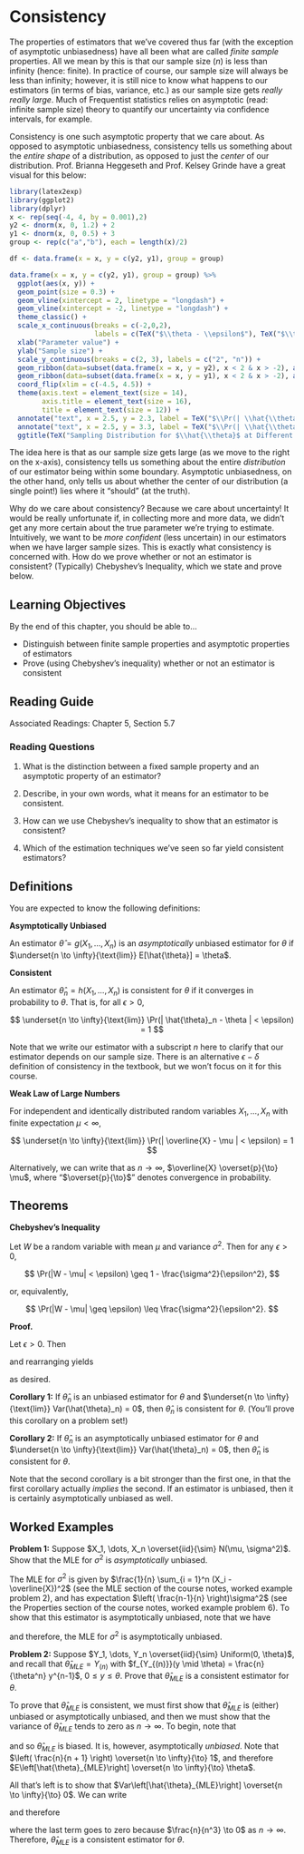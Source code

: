 # Consistency

The properties of estimators that we've covered thus far (with the exception of asymptotic unbiasedness) have all been what are called *finite sample* properties. All we mean by this is that our sample size ($n$) is less than infinity (hence: finite). In practice of course, our sample size will always be less than infinity; however, it is still nice to know what happens to our estimators (in terms of bias, variance, etc.) as our sample size gets *really really large*. Much of Frequentist statistics relies on asymptotic (read: infinite sample size) theory to quantify our uncertainty via confidence intervals, for example.

Consistency is one such asymptotic property that we care about. As opposed to asymptotic unbiasedness, consistency tells us something about the *entire shape* of a distribution, as opposed to just the *center* of our distribution. Prof. Brianna Heggeseth and Prof. Kelsey Grinde have a great visual for this below:

```r
library(latex2exp)
library(ggplot2)
library(dplyr)
x <- rep(seq(-4, 4, by = 0.001),2)
y2 <- dnorm(x, 0, 1.2) + 2
y1 <- dnorm(x, 0, 0.5) + 3
group <- rep(c("a","b"), each = length(x)/2)

df <- data.frame(x = x, y = c(y2, y1), group = group)

data.frame(x = x, y = c(y2, y1), group = group) %>%
  ggplot(aes(x, y)) +
  geom_point(size = 0.3) +
  geom_vline(xintercept = 2, linetype = "longdash") +
  geom_vline(xintercept = -2, linetype = "longdash") +
  theme_classic() +
  scale_x_continuous(breaks = c(-2,0,2),
                     labels = c(TeX("$\\theta - \\epsilon$"), TeX("$\\theta$"), TeX("$\\theta + \\epsilon$"))) +
  xlab("Parameter value") +
  ylab("Sample size") +
  scale_y_continuous(breaks = c(2, 3), labels = c("2", "n")) +
  geom_ribbon(data=subset(data.frame(x = x, y = y2), x < 2 & x > -2), aes(x=x, ymax=y), ymin=2, alpha=0.3, fill = "blue") +
  geom_ribbon(data=subset(data.frame(x = x, y = y1), x < 2 & x > -2), aes(x=x, ymax=y), ymin=3, alpha=0.3, fill = "blue") +
  coord_flip(xlim = c(-4.5, 4.5)) +
  theme(axis.text = element_text(size = 14),
        axis.title = element_text(size = 16),
        title = element_text(size = 12)) +
  annotate("text", x = 2.5, y = 2.3, label = TeX("$\\Pr(| \\hat{\\theta}_2 - \\theta | < \\epsilon)$")) +
  annotate("text", x = 2.5, y = 3.3, label = TeX("$\\Pr(| \\hat{\\theta}_n - \\theta | < \\epsilon)$")) +
  ggtitle(TeX("Sampling Distribution for $\\hat{\\theta}$ at Different Sample Sizes"))
```

The idea here is that as our sample size gets large (as we move to the right on the x-axis), consistency tells us something about the entire *distribution* of our estimator being within some boundary. Asymptotic unbiasedness, on the other hand, only tells us about whether the center of our distribution (a single point!) lies where it "should" (at the truth).

Why do we care about consistency? Because we care about uncertainty! It would be really unfortunate if, in collecting more and more data, we didn't get any more certain about the true parameter we're trying to estimate. Intuitively, we want to be *more confident* (less uncertain) in our estimators when we have larger sample sizes. This is exactly what consistency is concerned with. How do we prove whether or not an estimator is consistent? (Typically) Chebyshev's Inequality, which we state and prove below.

## Learning Objectives

By the end of this chapter, you should be able to...

-   Distinguish between finite sample properties and asymptotic properties of estimators
-   Prove (using Chebyshev's inequality) whether or not an estimator is consistent

## Reading Guide

Associated Readings: Chapter 5, Section 5.7

### Reading Questions

1.  What is the distinction between a fixed sample property and an asymptotic property of an estimator?

2.  Describe, in your own words, what it means for an estimator to be consistent.

3.  How can we use Chebyshev's inequality to show that an estimator is consistent?

4.  Which of the estimation techniques we've seen so far yield consistent estimators?

## Definitions

You are expected to know the following definitions:

**Asymptotically Unbiased**

An estimator $\hat{\theta} = g(X_1, \dots, X_n)$ is an *asymptotically* unbiased estimator for $\theta$ if $\underset{n \to \infty}{\text{lim}} E[\hat{\theta}] = \theta$.

**Consistent**

An estimator $\hat{\theta}_n = h(X_1, \dots, X_n)$ is consistent for $\theta$ if it converges in probability to $\theta$. That is, for all $\epsilon > 0$,

$$
\underset{n \to \infty}{\text{lim}} \Pr(| \hat{\theta}_n - \theta | < \epsilon) = 1
$$

Note that we write our estimator with a subscript $n$ here to clarify that our estimator depends on our sample size. There is an alternative $\epsilon-\delta$ definition of consistency in the textbook, but we won't focus on it for this course.

**Weak Law of Large Numbers**

For independent and identically distributed random variables $X_1, \dots, X_n$ with finite expectation $\mu < \infty$,

$$
\underset{n \to \infty}{\text{lim}} \Pr(| \overline{X} - \mu | < \epsilon) = 1
$$

Alternatively, we can write that as $n \to \infty$, $\overline{X} \overset{p}{\to} \mu$, where "$\overset{p}{\to}$" denotes convergence in probability.

## Theorems

**Chebyshev's Inequality**

Let $W$ be a random variable with mean $\mu$ and variance $\sigma^2$. Then for any $\epsilon > 0$,

$$
\Pr(|W - \mu| < \epsilon) \geq 1 - \frac{\sigma^2}{\epsilon^2},
$$

or, equivalently,

$$
\Pr(|W - \mu| \geq \epsilon) \leq \frac{\sigma^2}{\epsilon^2}.
$$

**Proof.**

Let $\epsilon > 0$. Then

```{=tex}
\begin{align*}
\sigma^2 & = \text{Var}(W) \\
& = \int_{-\infty}^\infty (w-\mu)^2 f_W(w)dw \\
& = \int_{-\infty}^{\mu - \epsilon} (w-\mu)^2 f_W(w)dw + \int_{\mu - \epsilon}^{\mu + \epsilon} (w-\mu)^2 f_W(w)dw + \int_{\mu + \epsilon}^\infty (w-\mu)^2 f_W(w)dw \\
& \ge \int_{-\infty}^{\mu - \epsilon} (w-\mu)^2 f_W(w)dw + 0  + \int_{\mu + \epsilon}^\infty (w-\mu)^2 f_W(w)dw \\
&= \int_{|w-\mu|\ge \epsilon} (w-\mu)^2 f_W(w)dw \\
& \ge \int_{|w-\mu|\ge \epsilon} \epsilon^2 f_W(w)dw \\
& = \epsilon^2 \int_{|w-\mu|\ge \epsilon} f_W(w)dw\\
& = \epsilon^2 P(|W-\mu| \ge \epsilon)
\end{align*}
```
and rearranging yields

```{=tex}
\begin{align*}
\sigma^2 & \geq \epsilon^2 P(|W-\mu| \ge \epsilon) \\
P(|W-\mu| \geq \epsilon) & \leq \frac{\sigma^2}{\epsilon^2}
\end{align*}
```
as desired.

**Corollary 1:** If $\hat{\theta}_n$ is an unbiased estimator for $\theta$ and $\underset{n \to \infty}{\text{lim}} Var(\hat{\theta}_n) = 0$, then $\hat{\theta}_n$ is consistent for $\theta$. (You'll prove this corollary on a problem set!)

**Corollary 2:** If $\hat{\theta}_n$ is an asymptotically unbiased estimator for $\theta$ and $\underset{n \to \infty}{\text{lim}} Var(\hat{\theta}_n) = 0$, then $\hat{\theta}_n$ is consistent for $\theta$.

Note that the second corollary is a bit stronger than the first one, in that the first corollary actually *implies* the second. If an estimator is unbiased, then it is certainly asymptotically unbiased as well.

## Worked Examples

**Problem 1:** Suppose $X_1, \dots, X_n \overset{iid}{\sim} N(\mu, \sigma^2)$. Show that the MLE for $\sigma^2$ is *asymptotically* unbiased.

The MLE for $\sigma^2$ is given by $\frac{1}{n} \sum_{i = 1}^n (X_i - \overline{X})^2$ (see the MLE section of the course notes, worked example problem 2), and has expectation $\left( \frac{n-1}{n} \right)\sigma^2$ (see the Properties section of the course notes, worked example problem 6). To show that this estimator is asymptotically unbiased, note that we have

```{=tex}
\begin{align*}
    \underset{n\to \infty}{\text{lim}} E[\hat{\sigma^2}_{MLE}] & = \underset{n\to \infty}{\text{lim}} \left( \frac{n-1}{n} \right) \sigma^2 \\
    & = \left( 1 \right) \sigma^2 \\
    & = \sigma^2
\end{align*}
```
and therefore, the MLE for $\sigma^2$ is asymptotically unbiased.

**Problem 2:** Suppose $Y_1, \dots, Y_n \overset{iid}{\sim} Uniform(0, \theta)$, and recall that $\hat{\theta}_{MLE} = Y_{(n)}$ with $f_{Y_{(n)}}(y \mid \theta) = \frac{n}{\theta^n} y^{n-1}$, $0 \leq y \leq \theta$. Prove that $\hat{\theta}_{MLE}$ is a consistent estimator for $\theta$.

To prove that $\hat{\theta}_{MLE}$ is consistent, we must first show that $\hat{\theta}_{MLE}$ is (either) unbiased or asymptotically unbiased, and then we must show that the variance of $\hat{\theta}_{MLE}$ tends to zero as $n \to \infty$. To begin, note that

```{=tex}
\begin{align*}
    E\left[\hat{\theta}_{MLE}\right] & = \int_{0}^\theta y f_{Y_{(n)}} (y \mid \theta) dy \\
    & = \int_{0}^\theta y \left( \frac{n}{\theta^n} y^{n-1} \right) dy \\
    & = \frac{n}{\theta^n} \int_0^\theta y^n dy \\
    & = \frac{n}{\theta^n} \left( \frac{y^{n + 1}}{n + 1} \bigg|_0^\theta \right) \\
    & = \frac{n}{\theta^n} \left( \frac{\theta^{n + 1}}{n + 1} \right) \\
    & = \left( \frac{n}{n + 1} \right) \theta
\end{align*}
```
and so $\hat{\theta}_{MLE}$ is biased. It is, however, asymptotically *unbiased*. Note that $\left( \frac{n}{n + 1} \right) \overset{n \to \infty}{\to} 1$, and therefore $E\left[\hat{\theta}_{MLE}\right] \overset{n \to \infty}{\to} \theta$.

All that's left is to show that $Var\left[\hat{\theta}_{MLE}\right] \overset{n \to \infty}{\to} 0$. We can write

```{=tex}
\begin{align*}
        E\left[Y_{(n)}^2\right] & = \int_0^\theta y^2 \frac{ny^{n-1}}{\theta^n} dy \\
        & = \frac{n}{\theta^n} \int_0^\theta y^{n + 1} dy \\
        & = \frac{n}{\theta^n} \left( \frac{y^{n + 2}}{n + 2} \bigg|_0^\theta \right) \\
        & = \frac{n}{\theta^n} \left( \frac{\theta^{n + 2}}{n + 2}\right) \\
        & = \left( \frac{n}{n + 2} \right) \theta^2
    \end{align*}
```
and therefore

```{=tex}
\begin{align*}
    \underset{n \to \infty}{\text{lim}} Var\left[\hat{\theta}_{MLE}\right] & = \underset{n \to \infty}{\text{lim}} \left[ E\left[Y_{(n)}^2\right] - E\left[Y_{(n)}\right]^2 \right]\\
    & = \underset{n \to \infty}{\text{lim}} \left[ \left( \frac{n}{n + 2} \right) \theta^2 - \left( \frac{n}{n + 1} \right)^2 \theta^2 \right] \\
    & = \theta^2 \underset{n \to \infty}{\text{lim}} \left[ \left( \frac{n}{n + 2} \right)  - \left( \frac{n}{n + 1} \right)^2\right] \\
    & = \theta^2 \underset{n \to \infty}{\text{lim}} \left[  \frac{n}{n + 2}   - \frac{n^2}{(n + 1)^2} \right] \\
    & = \theta^2 \underset{n \to \infty}{\text{lim}} \left[  \frac{n(n + 1)^2 - n^2 (n + 2)}{(n + 2)(n + 1)^2} \right] \\
    & = \theta^2 \underset{n \to \infty}{\text{lim}} \left[  \frac{n(n^2 + 2n + 1) - n^3 -2n^2}{(n + 2)(n^2 + 2n + 1)} \right] \\
    & = \theta^2 \underset{n \to \infty}{\text{lim}} \left[  \frac{n^3 + 2n^2 + n - n^3 -2n^2}{n^3 + 2n^2 + 2n^2 + 4n + 2} \right] \\
    & = \theta^2 \underset{n \to \infty}{\text{lim}} \left[  \frac{n}{n^3 + 4n^2  + 4n + 2} \right] \\
    & = 0
\end{align*}
```
where the last term goes to zero because $\frac{n}{n^3} \to 0$ as $n \to \infty$. Therefore, $\hat{\theta}_{MLE}$ is a consistent estimator for $\theta$.

